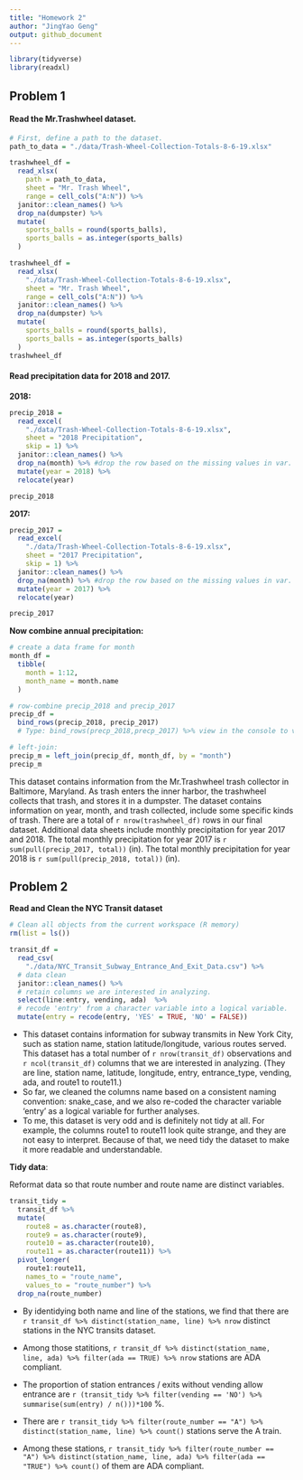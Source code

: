```yaml
---
title: "Homework 2"
author: "JingYao Geng"
output: github_document
---
```


```r
library(tidyverse)
library(readxl)
```


## Problem 1

#### **Read the Mr.Trashwheel dataset.**

```r
# First, define a path to the dataset.
path_to_data = "./data/Trash-Wheel-Collection-Totals-8-6-19.xlsx"

trashwheel_df = 
  read_xlsx(
    path = path_to_data,
    sheet = "Mr. Trash Wheel",
    range = cell_cols("A:N")) %>%
  janitor::clean_names() %>%
  drop_na(dumpster) %>% 
  mutate(
    sports_balls = round(sports_balls),
    sports_balls = as.integer(sports_balls)
  )

```

```r
trashwheel_df = 
  read_xlsx(
    "./data/Trash-Wheel-Collection-Totals-8-6-19.xlsx",
    sheet = "Mr. Trash Wheel",
    range = cell_cols("A:N")) %>%
  janitor::clean_names() %>%
  drop_na(dumpster) %>% 
  mutate(
    sports_balls = round(sports_balls),
    sports_balls = as.integer(sports_balls)
  )
trashwheel_df
```


#### **Read precipitation data for 2018 and 2017.**

**2018:**
```r
precip_2018 = 
  read_excel(
    "./data/Trash-Wheel-Collection-Totals-8-6-19.xlsx",
    sheet = "2018 Precipitation",
    skip = 1) %>%
  janitor::clean_names() %>%
  drop_na(month) %>% #drop the row based on the missing values in var. 'month'
  mutate(year = 2018) %>%
  relocate(year)

precip_2018
```

**2017:**

```r
precip_2017 = 
  read_excel(
    "./data/Trash-Wheel-Collection-Totals-8-6-19.xlsx",
    sheet = "2017 Precipitation",
    skip = 1) %>%
  janitor::clean_names() %>%
  drop_na(month) %>% #drop the row based on the missing values in var. 'month'
  mutate(year = 2017) %>%
  relocate(year)

precip_2017
```


**Now combine annual precipitation:**

```r
# create a data frame for month
month_df = 
  tibble(
    month = 1:12, 
    month_name = month.name
  )

# row-combine precip_2018 and precip_2017
precip_df = 
  bind_rows(precip_2018, precip_2017) 
  # Type: bind_rows(precp_2018,precp_2017) %>% view in the console to view it.

# left-join: 
precip_m = left_join(precip_df, month_df, by = "month") 
precip_m 
```

This dataset contains information from the Mr.Trashwheel trash collector in Baltimore, Maryland. As trash enters the  inner harbor, the trashwheel collects that trash, and stores it in a dumpster. The dataset contains information on year, month, and trash collected, include some specific kinds of trash. There are a total of `r nrow(trashwheel_df)` rows in our final dataset. Additional data sheets include monthly precipitation for year 2017 and 2018. The total monthly precipitation for year 2017 is `r sum(pull(precip_2017, total))` (in). The total monthly precipitation for year 2018 is `r sum(pull(precip_2018, total))` (in). 


## Problem 2

**Read and Clean the NYC Transit dataset**
```r
# Clean all objects from the current workspace (R memory) 
rm(list = ls())

transit_df = 
  read_csv(
    "./data/NYC_Transit_Subway_Entrance_And_Exit_Data.csv") %>%
  # data clean
  janitor::clean_names() %>%
  # retain columns we are interested in analyzing.
  select(line:entry, vending, ada)  %>%
  # recode 'entry' from a character variable into a logical variable.
  mutate(entry = recode(entry, 'YES' = TRUE, 'NO' = FALSE)) 

```

* This dataset contains information for subway transmits in New York City, such as station name, station latitude/longitude, various routes served. This dataset has a total number of `r nrow(transit_df)` observations and `r ncol(transit_df)` columns that we are interested in analyzing. (They are line, station name, latitude, longitude, entry, entrance_type, vending, ada, and route1 to route11.) 
* So far, we cleaned the columns name based on a consistent naming convention: snake_case, and we also re-coded the character variable 'entry' as a logical variable for further analyses.
* To me, this dataset is very odd and is definitely not tidy at all. For example, the columns route1 to route11 look quite strange, and they are not easy to interpret. Because of that, we need tidy the dataset to make it more readable and understandable.

**Tidy data**:

Reformat data so that route number and route name are distinct variables. 

```r
transit_tidy = 
  transit_df %>% 
  mutate(
    route8 = as.character(route8),
    route9 = as.character(route9),
    route10 = as.character(route10),
    route11 = as.character(route11)) %>% 
  pivot_longer(
    route1:route11,
    names_to = "route_name", 
    values_to = "route_number") %>% 
  drop_na(route_number)
```

* By identidying both name and line of the stations, we find that there are
`r transit_df %>% distinct(station_name, line) %>% nrow ` distinct stations in the NYC transits dataset. 

* Among those statitions, 
`r transit_df %>% distinct(station_name, line, ada) %>% filter(ada == TRUE) %>% nrow ` stations are ADA compliant.

* The proportion of station entrances / exits without vending allow entrance are `r (transit_tidy %>% filter(vending == 'NO') %>% summarise(sum(entry) / n()))*100 ` %.

* There are `r transit_tidy %>% filter(route_number == "A") %>% distinct(station_name, line) %>% count()` stations serve the A train. 
* Among these stations, `r transit_tidy %>% filter(route_number == "A") %>% distinct(station_name, line, ada) %>% filter(ada == "TRUE") %>% count()` of them are ADA compliant.






